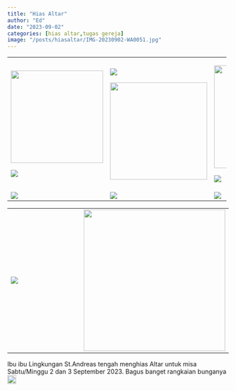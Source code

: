 ```yaml
---
title: "Hias Altar"
author: "Ed"
date: "2023-09-02"
categories: [hias altar,tugas gereja]
image: "/posts/hiasaltar/IMG-20230902-WA0051.jpg"
---
```


+------------------------------------------------------------+------------------------------------------------------------+------------------------------------------------------------+
| ![](/posts/hiasaltar/IMG-20230902-WA0044.jpg){width="210"} | ![](/posts/hiasaltar/IMG-20230902-WA0046.jpg)              | ![](/posts/hiasaltar/IMG-20230902-WA0052.jpg){width="234"} |
|                                                            |                                                            |                                                            |
| ![](/posts/hiasaltar/IMG-20230902-WA0033.jpg)              | ![](/posts/hiasaltar/IMG-20230902-WA0035.jpg){width="221"} | ![](/posts/hiasaltar/IMG-20230902-WA0041.jpg)              |
+------------------------------------------------------------+------------------------------------------------------------+------------------------------------------------------------+
| ![](/posts/hiasaltar/IMG-20230902-WA0045.jpg)              | ![](/posts/hiasaltar/IMG-20230902-WA0057.jpg)              | ![](/posts/hiasaltar/IMG-20230902-WA0039.jpg)              |
+------------------------------------------------------------+------------------------------------------------------------+------------------------------------------------------------+

+-----------------------------------------------+------------------------------------------------------------+
| ![](/posts/hiasaltar/IMG-20230902-WA0043.jpg) | ![](/posts/hiasaltar/IMG-20230902-WA0040.jpg){width="322"} |
+-----------------------------------------------+------------------------------------------------------------+

Ibu ibu Lingkungan St.Andreas tengah menghias Altar untuk misa Sabtu/Minggu 2 dan 3 September 2023. Bagus banget rangkaian bunganya ![](/posts/hiasaltar/11504574.png){width="20"}

